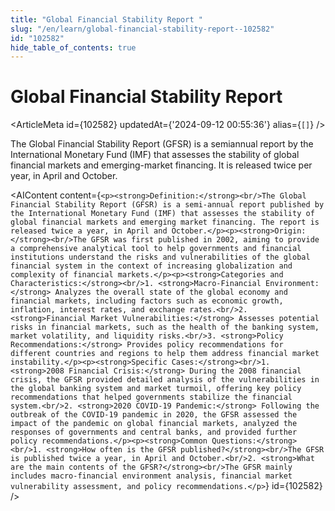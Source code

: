 ```yaml
---
title: "Global Financial Stability Report "
slug: "/en/learn/global-financial-stability-report--102582"
id: "102582"
hide_table_of_contents: true
---
```



# Global Financial Stability Report 

<ArticleMeta id={102582} updatedAt={'2024-09-12 00:55:36'} alias={`[]`} />
<div className='border-solid border-b border-t-0 my-4 border-[var(--ifm-color-gray-300)]' />

The Global Financial Stability Report (GFSR) is a semiannual report by the International Monetary Fund (IMF) that assesses the stability of global financial markets and emerging-market financing. It is released twice per year, in April and October.

<AIContent content={`<p><strong>Definition:</strong><br/>The Global Financial Stability Report (GFSR) is a semi-annual report published by the International Monetary Fund (IMF) that assesses the stability of global financial markets and emerging market financing. The report is released twice a year, in April and October.</p><p><strong>Origin:</strong><br/>The GFSR was first published in 2002, aiming to provide a comprehensive analytical tool to help governments and financial institutions understand the risks and vulnerabilities of the global financial system in the context of increasing globalization and complexity of financial markets.</p><p><strong>Categories and Characteristics:</strong><br/>1. <strong>Macro-Financial Environment:</strong> Analyzes the overall state of the global economy and financial markets, including factors such as economic growth, inflation, interest rates, and exchange rates.<br/>2. <strong>Financial Market Vulnerabilities:</strong> Assesses potential risks in financial markets, such as the health of the banking system, market volatility, and liquidity risks.<br/>3. <strong>Policy Recommendations:</strong> Provides policy recommendations for different countries and regions to help them address financial market instability.</p><p><strong>Specific Cases:</strong><br/>1. <strong>2008 Financial Crisis:</strong> During the 2008 financial crisis, the GFSR provided detailed analysis of the vulnerabilities in the global banking system and market turmoil, offering key policy recommendations that helped governments stabilize the financial system.<br/>2. <strong>2020 COVID-19 Pandemic:</strong> Following the outbreak of the COVID-19 pandemic in 2020, the GFSR assessed the impact of the pandemic on global financial markets, analyzed the responses of governments and central banks, and provided further policy recommendations.</p><p><strong>Common Questions:</strong><br/>1. <strong>How often is the GFSR published?</strong><br/>The GFSR is published twice a year, in April and October.<br/>2. <strong>What are the main contents of the GFSR?</strong><br/>The GFSR mainly includes macro-financial environment analysis, financial market vulnerability assessment, and policy recommendations.</p>`} id={102582} />
